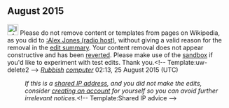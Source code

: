 <article id="47617118" title=User talk:2601:19B:4302:DDBA:1C52:284E:4E42:7A8E>
	<talkpage id="47617118" title="User talk:2601:19B:4302:DDBA:1C52:284E:4E42:7A8E">
== August 2015 ==
[[File:Information orange.svg|25px|alt=Information icon]] Please do not remove content or templates from pages on Wikipedia, as you did to [[:Alex Jones (radio host)]], without giving a valid reason for the removal in the [[Help:Edit summary|edit summary]]. Your content removal does not appear constructive and has been [[Help:Reverting|reverted]]. Please make use of the [[Wikipedia:Sandbox|sandbox]] if you'd like to experiment with test edits. Thank you.&lt;!-- Template:uw-delete2 --&gt; [[User:Rubbish computer|''Rubbish'']] [[User talk:Rubbish computer|''computer'']] 02:13, 25 August 2015 (UTC)
:''If this is a [[Network address translation|shared IP address]], and you did not make the edits, consider [[Wikipedia:Why create an account?|creating an account]] for yourself so you can avoid further irrelevant notices.''&lt;!-- Template:Shared IP advice --&gt;
	</talkpage>
</article>